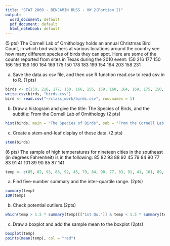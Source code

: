 ---
title: "STAT 2060 - BENJAMIN BUSS - HW 2(Portion 2)"
output:
  word_document: default
  pdf_document: default
  html_notebook: default
---

(5 pts) The Cornell Lab of Ornithology holds an annual Christmas Bird Count, in which bird watchers at various locations around the country see how many different species of birds they can spot. Here are some of the counts reported from sites in Texas during the 2010 event:
150  216  177  150  166  156  159  160  164  169  175  150  178  183  199  154  164  203  158  231

a. Save the data as csv file, and then use R function read.csv to read csv in to R. (1 pts)
```{r}
birds <- c(150, 216, 177, 150, 166, 156, 159, 160, 164, 169, 175, 150, 178, 183, 199, 154, 164, 203, 158, 231)
write.csv(birds, "birds.csv")
bird <- read.csv("~/class_work/birds.csv", row.names = 1)
```

b. Draw a histogram and give the title: The Species of Birds, and the subtitle: From the Cornell Lab of Ornithology (2 pts)
```{r}
hist(birds, main = "The Species of Birds", sub = "From the Cornell Lab of Ornithology")
```

c. Create a stem-and-leaf display of these data. (2 pts)
```{r}
stem(birds)
```

(6 pts) The sample of high temperatures for nineteen cities in the southeast (in degrees Fahrenheit) is in the following:
85  82  93  88  92  45  79  84  90  77  83  91  41  101  89  90  85  87  141
```{r}
temp <- c(85, 82, 93, 88, 92, 45, 79, 84, 90, 77, 83, 91, 41, 101, 89, 90, 85, 87, 141)
```

a. Find five-number summary and the inter-quartile range. (2pts)
```{r}
summary(temp)
IQR(temp)
```

b. Check potential outliers.(2pts)
```{r}
which(temp > 1.5 * summary(temp)[["1st Qu."]] & temp < 1.5 * summary(temp)[["3rd Qu."]])
```

c. Draw a boxplot and add the sample mean to the boxplot (2pts)
```{r}
boxplot(temp)
points(mean(temp), col = "red")
```

